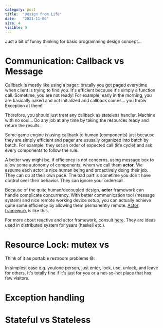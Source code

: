 ```yaml
---
category: post
title:  "Design from Life"
date:   "2021-11-06"
size: 4
visible: 0
---
```


Just a bit of funny thinking for basic programming design concept...

# Communication: Callback vs Message
Callback is mostly like using a pager: brutally you got paged everytime when client is trying to find you. It's efficient because it's simply a function call. Sometime, you are not ready! For example, early in the morning, you are basically naked and not initialized and callback comes... you throw Exception at them!

Therefore, you should just treat any callback as stateless handler. Machine with no soul... Do any job at any time by taking the resources ready and return the results.

Some game engine is using callback to human (components) just because they are simply efficient and pager are ususally organized into batch by batch. For example, they set an order of expected call (life cycle) and ask every components to follow the rule. 

A better way might be, if efficiency is not concerns, using message box to allow some autonomy of components, whom we call them **actor**. We assume each actor is nice human being and proactively doing their job. They can do at their own pace. The bad part is sometime you don't have control over their behavior. They can ignore your order/call. 

Because of the quite human/decoupled design, **actor** framework can handle complicate concurrency. With better communication tool (message system) and nice remote working device setup, you can actually achieve quite some efficiency by allowing them permanently remote. [Actor framework](https://github.com/actor-framework/actor-framework) is like this.

For more about reactive and actor framework, consult [here](https://medium.com/@manish.c.ghildiyal/reactive-architecture-and-actor-model-a38214a404a4). They are ideas used in distributed system for years (haskell etc.).

# Resource Lock: mutex vs 
Think of it as portable restroom problems 😅:

In simplest case e.g. you/one person, just enter, lock, use, unlock, and leave for others. It's totally fine if it's just for you or a not-so-hot place that has few visitors.

# Exception handling

# Stateful vs Stateless
